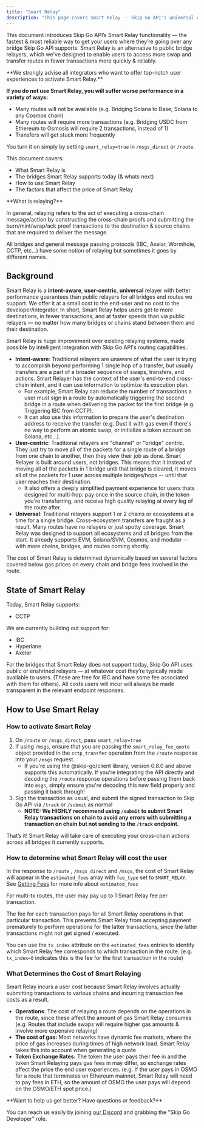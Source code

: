 ```yaml
---
title: "Smart Relay"
description: "This page covers Smart Relay -- Skip Go API's universal cross-chain data & token delivery service"
---
```


This document introduces Skip Go API’s Smart Relay functionality — the fastest & most reliable way to get your users where they’re going over any bridge Skip Go API supports. Smart Relay is an alternative to public bridge relayers, which we've designed to enable users to access more swap and transfer routes in fewer transactions more quickly & reliably.


 <Warning>
 **We strongly advise all integrators who want to offer top-notch user experiences to activate Smart Relay.**
 
 **If you do not use Smart Relay, you will suffer worse performance in a variety of ways:** 
 
 * Many routes will not be available (e.g. Bridging Solana to Base, Solana to any Cosmos chain)
 * Many routes will require more transactions (e.g. Bridging USDC from Ethereum to Osmosis will require 2 transactions, instead of 1)
 * Transfers will get stuck more frequently
 
 You turn it on simply by setting `smart_relay=true` in `/msgs_direct` or `/route`.
</Warning>

This document covers: 

* What Smart Relay is
* The bridges Smart Relay supports today (& whats next)
* How to use Smart Relay
* The factors that affect the price of Smart Relay


 <Info>
 **What is relaying?**
 
 In general, relaying refers to the act of executing a cross-chain message/action by constructing the cross-chain proofs and submitting the burn/mint/wrap/ack proof transactions to the destination & source chains that are required to deliver the message.
 
 All bridges and general message passing protocols (IBC, Axelar, Wormhole, CCTP, etc…) have some notion of relaying but sometimes it goes by different names.
</Info>

## Background

Smart Relay is a **intent-aware**, **user-centric**, **universal** relayer with better performance guarantees than public relayers for all bridges and routes we support. We offer it at a small cost to the end-user and no cost to the developer/integrator. In short, Smart Relay helps users get to more destinations, in fewer transactions, and at faster speeds than via public relayers — no matter how many bridges or chains stand between them and their destination. 

Smart Relay is huge improvement over existing relaying systems, made possible by intelligent integration with Skip Go API's routing capabilities.: 

* **Intent-aware**: Traditional relayers are unaware of what the user is trying to accomplish beyond performing 1 single hop of a transfer, but usually transfers are a part of a broader sequence of swaps, transfers, and actions. Smart Relayer has the context of the user's end-to-end cross-chain intent, and it can use information to optimize its execution plan.  
   * For example, Smart Relay can reduce the number of transactions a user must sign in a route by automatically triggering the second bridge in a route when delivering the packet for the first bridge (e.g. Triggering IBC from CCTP).  
   * It can also use this information to prepare the user's destination address to receive the transfer (e.g. Dust it with gas even if there's no way to perform an atomic swap, or initialize a token account on Solana, etc...).
* **User-centric**: Traditional relayers are "channel" or "bridge" centric. They just try to move all of the packets for a single route of a bridge from one chain to another, then they view their job as done. Smart Relayer is built around users, not bridges. This means that it instead of moving all of the packets in 1 bridge until that bridge is cleared, it moves all of the packets for 1 user across multiple bridges/hops -- until that user reaches their destination.  
   * It also offers a deeply simplified payment experience for users thats designed for multi-hop: pay once in the source chain, in the token you're transferring, and receive high quality relaying at every leg of the route after.
* **Universal**: Traditional relayers support 1 or 2 chains or ecosystems at a time for a single bridge. Cross-ecosystem transfers are fraught as a result. Many routes have no relayers or just spotty coverage. Smart Relay was designed to support all ecosystems and all bridges from the start. It already supports EVM, Solana/SVM, Cosmos, and modular -- with more chains, bridges, and routes coming shortly.

The cost of Smart Relay is determined dynamically based on several factors covered below gas prices on every chain and bridge fees involved in the route.

## State of Smart Relay

Today, Smart Relay supports: 

* CCTP

We are currently building out support for: 

* IBC
* Hyperlane
* Axelar

For the bridges that Smart Relay does not support today, Skip Go API uses public or enshrined relayers — at whatever cost they’re typically made available to users. (These are free for IBC and have some fee associated with them for others). All costs users will incur will always be made transparent in the relevant endpoint responses.

## How to Use Smart Relay

### How to activate Smart Relay

1. On `/route` or `/msgs_direct`, pass `smart_relay=true`
2. If using `/msgs`, ensure that you are passing the `smart_relay_fee_quote` object provided in the `cctp_transfer` operation from the `/route` response into your `/msgs` request. 
   - If you're using the @skip-go/client library, version 0.8.0 and above supports this automatically. If you're integrating the API directly and decoding the `/route` response operations before passing them back into `msgs`, simply ensure you're decoding this new field properly and passing it back through!
3. Sign the transaction as usual, and submit the signed transaction to Skip Go API via `/track` or `/submit` as normal  
   - **NOTE: We HIGHLY recommend using `/submit` to submit Smart Relay transactions on chain to avoid any errors with submitting a transaction on chain but not sending to the `/track` endpoint.**

That’s it! Smart Relay will take care of executing your cross-chain actions across all bridges it currently supports.

### How to determine what Smart Relay will cost the user

In the response to `/route` , `/msgs_direct` and `/msgs`, the cost of Smart Relay will appear in the `estimated_fees` array with `fee_type` set to `SMART_RELAY`. See [Getting Fees](/fe-info) for more info about `estimated_fees`

For multi-tx routes, the user may pay up to 1 Smart Relay fee per transaction. 

The fee for each transaction pays for all Smart Relay operations in that particular transaction. This prevents Smart Relay from accepting payment prematurely to perform operations for the latter transactions, since the latter transactions might not get signed / executed. 

You can use the `tx_index` attribute on the `estimated_fees` entries to identify which Smart Relay fee corresponds to which transaction in the route. (e.g. `tx_index=0` indicates this is the fee for the first transaction in the route)

### What Determines the Cost of Smart Relaying

Smart Relay incurs a user cost because Smart Relay involves actually submitting transactions to various chains and incurring transaction fee costs as a result. 

* **Operations**: The cost of relaying a route depends on the operations in the route, since these affect the amount of gas Smart Relay consumes (e.g. Routes that include swaps will require higher gas amounts & involve more expensive relaying)
* **The cost of gas:** Most networks have dynamic fee markets, where the price of gas increases during times of high network load. Smart Relay takes this into account when generating a quote
* **Token Exchange Rates:** The token the user pays their fee in and the token Smart Relaying pays gas fees in may differ, so exchange rates affect the price the end user experiences. (e.g. If the user pays in OSMO for a route that terminates on Ethereum mainnet, Smart Relay will need to pay fees in ETH, so the amount of OSMO the user pays will depend on the OSMO/ETH spot price.)


 <Check>
**Want to help us get better? Have questions or feedback?**
 
You can reach us easily by joining [our Discord](https://skip.build/discord) and grabbing the "Skip Go Developer" role.
 </Check>